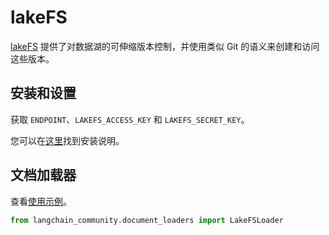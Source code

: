 # lakeFS

[lakeFS](https://docs.lakefs.io/) 提供了对数据湖的可伸缩版本控制，并使用类似 Git 的语义来创建和访问这些版本。

## 安装和设置

获取 `ENDPOINT`、`LAKEFS_ACCESS_KEY` 和 `LAKEFS_SECRET_KEY`。

您可以在[这里](https://docs.lakefs.io/quickstart/launch.html)找到安装说明。

## 文档加载器

查看[使用示例](/docs/integrations/document_loaders/lakefs)。

```python
from langchain_community.document_loaders import LakeFSLoader
```